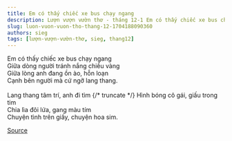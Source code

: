 ```yaml
---
title: Em có thấy chiếc xe bus chạy ngang
description: Lượn vượn vườn thơ - tháng 12-1 Em có thấy chiếc xe bus chạy ngang Giữa dòng người tránh nắng chiều vàng
slug: luon-vuon-vuon-tho-thang-12-1704188090360
authors: sieg
tags: [lượn-vượn-vườn-thơ, sieg, thang12]
---
```


Em có thấy chiếc xe bus chạy ngang\
Giữa dòng người tránh nắng chiều vàng\
Giữa lòng anh đang ồn ào, hỗn loạn\
Cạnh bên người mà cứ ngỡ lang thang.\
\
Lang thang tâm trí, anh đi tìm
{/* truncate */}
Hình bóng cô gái, giấu trong tim\
Chia lìa đôi lứa, gang màu tím\
Chuyện tình trên giấy, chuyện hoa sim.

[Source](https://www.facebook.com/ape.poem/posts/pfbid032NAhtDF7G9DAAr7eB9oHvXwXEyqVdDgY3JD5pZEqXFpS5vsSf4NSQVqxhow2cV7wl)
